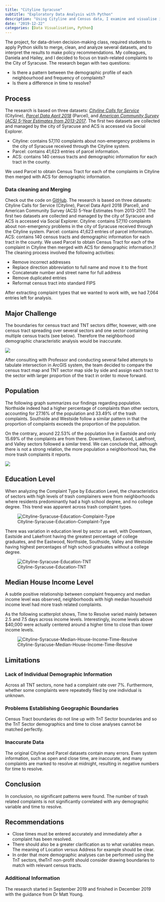 ```yaml
---
title: "Cityline Syracuse"
subtitle: "Exploratory Data Analysis with Python"
description: "Using Cityline and Census data, I examine and visualise income, education level, and resolve time distribution for trash related complaints."
date: "2019-12-22"
categories: [Data Visualisation, Python]
---
```


The project, for data-driven decision-making class, required students to apply Python skills to merge, clean, and analyze several datasets, and to interpret the results to make policy recommendations. My colleagues, Daniela and Hailey, and I decided to focus on trash-related complaints to the City of Syracuse. The research began with two questions:

* Is there a pattern between the demographic profile of each neighbourhood and frequency of complaints?
* Is there a difference in time to resolve?

## Process

The research is based on three datasets: [*Cityline Calls for Service*](https://data.syrgov.net/datasets/0aa5fcd76dbd4f2cabf2aeb1ddd0179e_0) (Cityline), [*Parcel Data April 2018*](https://data.syrgov.net/datasets/0aa5fcd76dbd4f2cabf2aeb1ddd0179e_0) (Parcel), and [*American Community Survey (ACS) 5-Year Estimates from 2013-2017*](https://www.socialexplorer.com/explore-tables). The first two datasets are collected and managed by the city of Syracuse and ACS is accessed via Social Explorer.

* Cityline: contains 57,110 complaints about non-emergency problems in the city of Syracuse received through the Cityline system.
* Parcel: contains 41,623 entries of parcel information.
* ACS: contains 140 census tracts and demographic information for each tract in the county.

We used Parcel to obtain Census Tract for each of the complaints in Cityline then merged with ACS for demographic information.

### Data cleaning and Merging

Check out the code on [GitHub](https://github.com/yuenhsu/Cityline-Syracuse). The research is based on three datasets: Cityline Calls for Service (Cityline), Parcel Data April 2018 (Parcel), and American Community Survey (ACS) 5-Year Estimates from 2013-2017. The first two datasets are collected and managed by the city of Syracuse and ACS is accessed via Social Explorer. Cityline: contains 57,110 complaints about non-emergency problems in the city of Syracuse received through the Cityline system. Parcel: contains 41,623 entries of parcel information. ACS: contains 140 census tracts and demographic information for each tract in the county. We used Parcel to obtain Census Tract for each of the complaint in Cityline then merged with ACS for demographic information.)! The cleaning process involved the following activities:

* Remove incorrect addresses
* Replace direction abbreviation to full name and move it to the front
* Concatenate number and street name for full address
* Remove duplicated entries
* Reformat census tract into standard FIPS

After extracting complaint types that we wanted to work with, we had 7,064 entries left for analysis.

## Major Challenge

The boundaries for census tract and TNT sectors differ, however, with one census tract spreading over several sectors and one sector containing multiple census tracts (see below). Therefore the neighborhood demographic characteristic analysis would be inaccurate.

![](/projects/images/cityline-Syracuse-TNT-overlap.png)

After consulting with Professor and conducting several failed attempts to tabulate intersection in ArcGIS system, the team decided to compare the census tract map and TNT sector map side by side and assign each tract to the sector with larger proportion of the tract in order to move forward. 

## Population

The following graph summarizes our findings regarding population. Northside indeed had a higher percentage of complaints than other sectors, accounting for 27.16% of the population and 33.49% of the trash complaints. Southside and Westside follow a similar pattern in that the proportion of complaints exceeds the proportion of the population.

On the contrary, around 22.53% of the population live in Eastside and only 15.69% of the complaints are from there. Downtown, Eastwood, Lakefront, and Valley sectors followed a similar trend. We can conclude that, although there is not a strong relation, the more population a neighborhood has, the more trash complaints it reports.

![](/projects/images/Cityline-Syracuse-Proportion-Population-Complaints-Bar-Chart.png)

## Education Level

When analyzing the Complaint Type by Education Level, the characteristics of sectors with high levels of trash complainers were from neighborhoods where residents predominantly had a high school degree, and no college degree. This trend was apparent across trash complaint types. 

![Cityline-Syracuse-Education-Complaint-Type](/projects/images/Cityline-Syracuse-Education-Complaint-Type.png)

There was variation in education level by sector as well, with Downtown, Eastside and Lakefront having the greatest percentage of college graduates, and the Eastwood, Northside, Southside, Valley and Westside having highest percentages of high school graduates without a college degree.

![Cityline-Syracuse-Education-TNT](/projects/images/Cityline-Syracuse-Education-TNT.png)

## Median House Income Level

A subtle positive relationship between complaint frequency and median income level was observed, neighborhoods with high median household income level had more trash related complaints.

As the following scatterplot shows, Time to Resolve varied mainly between 2.5 and 7.5 days across income levels. Interestingly, income levels above $40,000 were actually centered around a higher time to close than lower income levels.

![Cityline-Syracuse-Median-House-Income-Time-Resolve](/projects/images/Cityline-Syracuse-Median-House-Income-Time-Resolve.png)

## Limitations

### Lack of Individual Demographic Information

Across all TNT sectors, none had a complaint rate over 7%. Furthermore, whether some complaints were repeatedly filed by one individual is unknown.

### Problems Establishing Geographic Boundaries

Census Tract boundaries do not line up with TnT Sector boundaries and so the TnT Sector demographics and time to close analyses cannot be matched perfectly.

### Inaccurate Data

The original Cityline and Parcel datasets contain many errors. Even system information, such as open and close time, are inaccurate, and many complaints are marked to resolve at midnight, resulting in negative numbers for time to resolve.

## Conclusion

In conclusion, no significant patterns were found. The number of trash related complaints is not significantly correlated with any demographic variable and time to resolve.

## Recommendations

* Close times must be entered accurately and immediately after a complaint has been resolved.
* There should also be a greater clarification as to what variables mean. The meaning of Location versus Address for example should be clear.
* In order that more demographic analyses can be performed using the TnT sectors, theTnT non-profit should consider drawing boundaries to match with relevant census tracts.

### Additional Information

The research started in September 2019 and finished in December 2019 with the guidance from Dr Matt Young.
